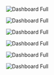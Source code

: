 <img
  className="block dark:block"
  src="/images/dashboard/full.jpg"
  alt="Dashboard Full"
/>  

<img
  className="block dark:block"
  src="/images/dashboard/time-range.jpg"
  alt="Dashboard Full"
/> 

<img
  className="block dark:block"
  src="/images/dashboard/db-instances.jpg"
  alt="Dashboard Full"
/> 

<img
  className="block dark:block"
  src="/images/dashboard/user-activity.jpg"
  alt="Dashboard Full"
/> 

<img
  className="block dark:block"
  src="/images/dashboard/connection-health.jpg"
  alt="Dashboard Full"
/> 

<img
  className="block dark:block"
  src="/images/dashboard/query-avg.jpg"
  alt="Dashboard Full"
/> 